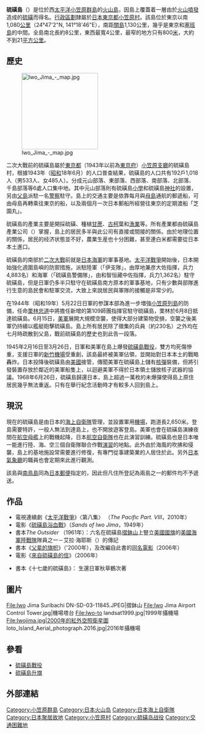{{otheruses|硫磺島 (消歧義)}}
{{noteTA
|1=zh-hans:千米;zh-hk:公里;zh-tw:公里;
|d1=大陆→千米；香港／台灣→公里；
|2=zh-hans:米;zh-hk:米;zh-tw:公尺;
|d2=大陆／香港→米；台灣→公尺；
|G1=Movie
|G2=Show
}}
{{Infobox islands
| name             = 硫磺島
| native name = {{lang|ja|硫黄島}}{{ja}}
| ative name link = 日本語
| sobriquet        = 
| image name       = Ioto_Island_Aerial_photograph.2016.jpg
| image caption    = 
| image size       = 270
| image alt        =
| locator map      = 
| locator map size = 
| map_custom       = no
| location         = [[太平洋|太平洋]]（[[菲律宾海|菲律宾海]]）
| coordinates      = {{coord|24|47|02|N|141|18|46|E}}
| archipelago      = 
| total islands    = 
| major islands    = 
| area             = 23.73 km²
| area_km2         =
| area_sqmi        =
| rank             = 
| length           =
| length_km        =
| length_mi        =
| width            =
| width_km         =
| width_mi         =
| coastline        = 約22km
| coastline_km     =
| coastline_mi     =
| highest mount    = 摺鉢山
| elevation        = 169 m
| elevation_m      = 
| elevation_ft     =
| Country heading  =
| 国家 = {{JPN}}
| country admin divisions title = [[日本行政区划|行政区划]]
| country admin divisions = [[东京都|东京都]][[小笠原村|小笠原村]]
| locator map = {{Location map | Japan&neighbours
| lat_deg = 24 | lat_min = 47 | lat_sec = 02 | lat_dir = N
| lon_deg = 141 | lon_min = 18 | lon_sec = 46 | lon_dir = E 
| label = 硫磺島的位置
| position = bottom
| mark = Location dot red.svg
| marksize = 9
| width = 270
| float = right
| alt = 硫磺島的位置
}}
}}

'''硫磺島'''（{{jpn|j=硫黃島|hg=いおうとう|rm=Iō Tō|f=y}}）是位於西[[太平洋|太平洋]][[小笠原群島|小笠原群島]]的[[火山島|火山島]]，因島上覆蓋着一層由於[[火山噴發|火山噴發]]造成的[[硫磺|硫磺]]而得名。[[行政區劃|行政區劃]]隸屬於[[日本|日本]][[東京都|東京都]][[小笠原村|小笠原村]]。該島位於東京以南1,080[[公里|公里]]（24°47'2"N, 141°18'46"E），南距[[關島|關島]]1,130公里，幾乎是東京和[[塞班島|塞班島]]的中間。全島南北長約8公里，東西最寬4公里，最窄的地方只有800[[米_(單位)|米]]，大約不到21[[平方公里|平方公里]]。

== 歷史 ==
[[File:Iwo_Jima_-_map.jpg|200px]]

二次大戰前的硫磺島屬於[[東京都|東京都]]（1943年以前為[[東京府|東京府]]）[[小笠原支廳|小笠原支廳]]的硫磺島村，根據1943年（[[昭和|昭和]]18年6月）的人口普查結果，硫磺島的人口共有192戶1,018人（男533人、女485人）。分成元山部落、東部落、西部落、南部落、北部落、千島部落等6處人口集中地。其中元山部落則有硫磺島[[小學|小學]]和硫磺島[[神社|神社]]的設置，另由[[父島|父島]]派駐一名[[警察|警察]]駐守。島上的交通主要是依靠每月與[[母島|母島]]通航的郵遞船，可由母島再轉乘往東京的船，以及兩個月一次日本郵船所經營往東京的定期渡船「芝園丸」。

硫磺島的產業主要是開採硫磺、種植[[甘蔗|甘蔗]]、[[古柯|古柯]]葉和[[漁業|漁業]]等。所有產業都由硫磺島產業公司（{{lang|ja|硫黄島産業株式会社}}）掌握，島上的居民多半與此公司有直接或間接的關係。由於地理位置的關係，居民的经济状態並不好，農業生産也十分困難，甚至連<nowiki>白米</nowiki>都需要從日本本土進口。

硫磺島的南部於[[第二次世界大战|二次大戰]]前就是[[日本海軍|日本海軍]]的軍事基地。[[太平洋戰爭|太平洋戰爭]]開始後，日本開始強化週圍島嶼的防禦措施，派駐陸軍（「伊支隊」，由厚地兼彦大佐指揮，兵力4,883名）和海軍（「硫磺島警備隊」，由和智恒藏中佐指揮，兵力1,362名）駐守硫磺島，但是日軍仍多半只駐守在硫磺島南方原本的軍事基地，只有少數與部隊進行生意的島民會和駐軍交流，大致上來說居民與軍隊的接觸是非常少的。

在1944年（昭和19年）5月22日日軍的参謀本部為進一步増強[[小笠原群島|小笠原列島]]的防備，任命[[栗林忠道|栗林忠道]]中將擔任新增的第109師團指揮官駐守硫磺島，栗林於6月8日抵達硫磺島。6月15日，[[美軍|美軍]]展開大規模空襲，使得大部分建築物受損，空襲之後美軍仍持續以艦艇砲擊硫磺島。島上所有居民除了徵集的兵員（約230名）之外均在七月時疏散到父島，戰前硫磺島的歷史也到此告一段落。

1945年2月16日至3月26日，日軍和美軍在島上爆發[[硫磺島戰役|硫磺島戰役]]，雙方均死傷慘重，支援日軍的[[新竹機場|新竹機場]]受重創，該島最終被美軍佔領，並開始對日本本土的戰略轟炸。日本投降後硫磺島由[[美國|美國]]接管，傳聞美軍在硫磺島上儲有[[核彈|核彈]]裝備，但將引發裝置存放於鄰近的美軍船隻上，以迴避美軍不得於日本領土儲放核子武器的協議。1968年6月26日，硫磺島歸還日本，島上超過一萬枚的未爆彈使得島上原住居民幾乎無法重返。只有在舉行紀念活動時才有較多人回到島上。

== 現況 ==
現在的硫磺島是由日本的[[海上自衛隊|海上自衛隊]]管理，並設置軍用[[機場|機場]]，跑道長2,650米。登島需要特許，一般人無法到達島上，也不開放遊客登島。美軍也會在硫磺島演練夜間在[[航空母艦|航空母艦]]上的戰機起降，日本[[航空自衛隊|航空自衛隊]]也在此演習訓練。硫磺島也是日本唯一能進行陸、海、空三個自衛隊聯合作戰[[軍事演習|演習]]的地點。此外由於海風的吹拂和侵襲，島上的基地施設常需要進行修復，有專門從事建築業的人居住於此。另外[[氣象廳_(日本)|日本氣象廳]]的職員也會定期來此進行觀測。

該島與[[南鳥島|南鳥島]]同為[[日本郵便|日本郵便]]指定的{{link-ja|交通困難地}}，因此但凡住所登記為兩島之一的郵件均不予遞送。

== 作品 ==
* 電視連續劇《[[雷霆軍天|太平洋戰爭]]》〈第八集〉 （''The Pacific Part. VIII''，2010年）
* 電影《[[硫黃島浴血戰|硫磺島浴血戰]]》（''Sands of Iwo Jima''，1949年）
* 書本''The Outsider'' （1961年）：六名在硫磺島[[摺鉢山|摺鉢山]]上豎立[[美國國旗|美國國旗]]的[[美國海軍陸戰隊|美國海軍陸戰隊]]隊員之一－艾拉·海耶斯（{{lang|en|Ira Haynes}}）的傳記
* 書本《[[父辈的旗帜_(书)|父辈的旗帜]]》（'2000年），及改編自此書的[[父辈的旗帜_(电影)|同名電影]]（2006年）
* 電影《[[來自硫磺島的信|來自硫磺島的信]]》（2006年）

* 書本《十七歲的硫磺島》： 生還日軍秋草鶴次著

==圖片==
<gallery>
File:Iwo Jima Suribachi DN-SD-03-11845.JPEG|摺鉢山
File:Iwo Jima Airport Control Tower.jpg|機場塔台
File:Iwo-to landsat1999.jpg|1999年攝機場
File:Iwojima.jpg|2000年的紅外空照衛星圖
Ioto_Island_Aerial_photograph.2016.jpg|2016年攝機場
</gallery>

== 參看 ==
* [[硫磺島戰役|硫磺島戰役]]
* [[硫磺島升旗|硫磺島升旗]]

== 外部連結 ==
{{Commonscat|Iwo Jima|硫磺島}}
{{伊豆小笠原群島}}
{{日本活火山}}
[[Category:小笠原群島|Category:小笠原群島]]
[[Category:日本火山岛|Category:日本火山岛]]
[[Category:日本海上自衛隊|Category:日本海上自衛隊]]
[[Category:日本聚居故地|Category:日本聚居故地]]
[[Category:小笠原村|Category:小笠原村]]
[[Category:硫磺岛战役|Category:硫磺岛战役]]
[[Category:交通困難地|Category:交通困難地]]